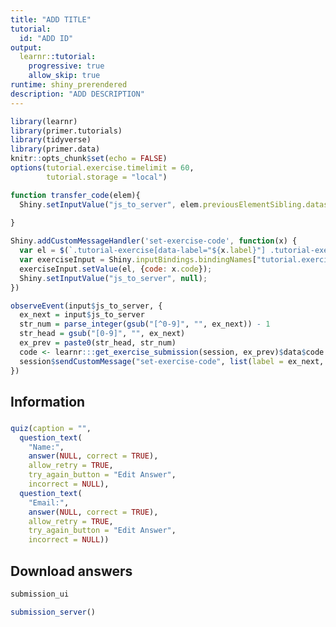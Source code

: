 ```yaml
---
title: "ADD TITLE"
tutorial:
  id: "ADD ID"
output: 
  learnr::tutorial:
    progressive: true
    allow_skip: true
runtime: shiny_prerendered
description: "ADD DESCRIPTION"
---
```



```r
library(learnr)
library(primer.tutorials)
library(tidyverse)
library(primer.data)
knitr::opts_chunk$set(echo = FALSE)
options(tutorial.exercise.timelimit = 60, 
        tutorial.storage = "local") 
```

```js
function transfer_code(elem){
  Shiny.setInputValue("js_to_server", elem.previousElementSibling.dataset.label);
  
}

Shiny.addCustomMessageHandler('set-exercise-code', function(x) {
  var el = $(`.tutorial-exercise[data-label="${x.label}"] .tutorial-exercise-code-editor`)
  var exerciseInput = Shiny.inputBindings.bindingNames["tutorial.exerciseInput"].binding
  exerciseInput.setValue(el, {code: x.code});
  Shiny.setInputValue("js_to_server", null);
})
```

```r
observeEvent(input$js_to_server, {
  ex_next = input$js_to_server
  str_num = parse_integer(gsub("[^0-9]", "", ex_next)) - 1
  str_head = gsub("[0-9]", "", ex_next)
  ex_prev = paste0(str_head, str_num)
  code <- learnr:::get_exercise_submission(session, ex_prev)$data$code %>% trimws()
  session$sendCustomMessage("set-exercise-code", list(label = ex_next, code = code))
})
```


## Information
###

```r
quiz(caption = "",
  question_text(
    "Name:",
    answer(NULL, correct = TRUE),
    allow_retry = TRUE,
    try_again_button = "Edit Answer",
    incorrect = NULL),
  question_text(
    "Email:",
    answer(NULL, correct = TRUE),
    allow_retry = TRUE,
    try_again_button = "Edit Answer",
    incorrect = NULL))
```


<!-- CHECKLIST BEFORE STARTING: -->
<!-- * Load necessary libraries for tutorial in the first code chunk -->
<!-- * Edit yaml at the START OF THIS FILE -->
<!-- * Review: https://ppbds.github.io/primer.tutorials/articles/instructions.html -->


<!-- ## First section (use sentence case) -->
<!-- ### -->


## Download answers

```r
submission_ui
```

```r
submission_server()
```
